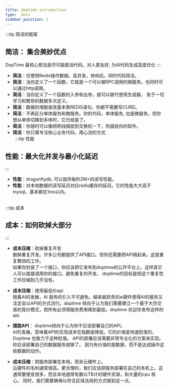 ```yaml
---
title: doptime introduction
type:  docs
sidebar_position: 1
---
```




:::tip 简洁的框架
## **简洁**： 集合美妙优点　
  DopTime 最核心想法是尽可能取消代码。对人更友好, 为AI代码生成高度优化
:::
- **简洁**：仅使用Redis操作数据。高并发，快响应。同时代码简洁。
- **简洁**：当你定义了一个函数，它就是一个可以被RPC调用的微服务。也同时可以通过http调用。
- **简洁**：当你定义了一个函数的入参和出参。就可以替代使用生成器， 免于一切学习和繁琐的数据多次定义。
- **简洁**：数据的增删查改基本靠REDIS语句，你都不需要写CURD。
- **简洁**：不再区分单体服务和微服务。你的代码，单体服务, 也是微服务。但你想从单体切换到多体时，它已经是了。
- **简洁**：你随时可以像把网线插拔到交换机一下，热插拔你的软件。
- **简洁**：你只需专注核心业务代码，用心流的方式  
  &nbsp;
:::tip  性能
## **性能**：最大化并发与最小化延迟
:::

- **性能**：dragonflydb, 可以提供每秒2M+的读写性能。  
- **性能**：对本地数据的读写延迟对应redis缓存的延迟。它的性能大大高于mysql。基本都在1ms以内。  
  &nbsp;

:::tip 成本
## **成本**：如何砍掉大部分
:::

- **成本压缩**：砍掉重复开发  
删掉重复开发。许多公司都提供了API接口。但你还需要把API用起来。这是重复繁琐的工作。  
如果你封装了一个接口，你应该把它发布到doptime的公开平台上。这样其它人可以直接调用你的接口。避免重复的开发。
doptime的目标是把这个重复性工作压缩到几乎没有。  


- **成本压缩**：使用最低价api  
随着AI的发展，AI 服务的引入不可避免。越来越昂贵的ai硬件使得AI的服务又注定会以API的方式流行。doptime 倾向于认为我们需要建立一个基于大宗交易的竞价模式，把所有必须得服务费用降到最低。doptime 欢迎你发布这样的api.

- **摆脱API**：
doptime倾向于认为你不应该部署自己的API。  
AI的发展，意味着API的实现成本在指数级降低。它的价值是快速贬值的，Doptime 也致力于这种贬值。
API的部署应该需要非常专业化的方案来实现。你应该部署自己的数据服务就够了。
因为有价值的是数据，而不是达成操作这些数据的动作。

- **成本压缩**：把服务部署在本地，而非云硬件上。  
云硬件的毛利通常很高。更合理的，我们应该把服务部署在自己的本机上。这通常要便宜很多，而且本地通常有数以TB计的硬件资源，和大量的cpu 核心。
同时，我们需要确保以符合区域法规的方式做到这一点。